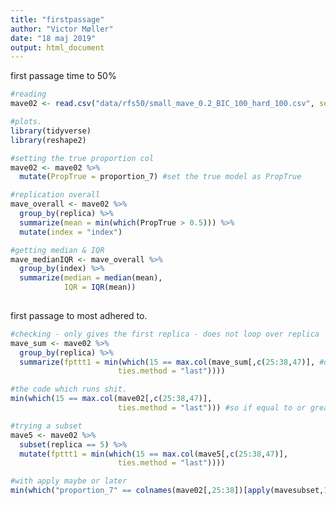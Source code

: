 ```yaml
---
title: "firstpassage"
author: "Victor Møller"
date: "18 maj 2019"
output: html_document
---
```


first passage time to 50%

```r
#reading
mave02 <- read.csv("data/rfs50/small_mave_0.2_BIC_100_hard_100.csv", sep = ";")

#plots.  
library(tidyverse)
library(reshape2)

#setting the true proportion col 
mave02 <- mave02 %>%
  mutate(PropTrue = proportion_7) #set the true model as PropTrue

#replication overall 
mave_overall <- mave02 %>%
  group_by(replica) %>%
  summarize(mean = min(which(PropTrue > 0.5))) %>%
  mutate(index = "index")

#getting median & IQR
mave_medianIQR <- mave_overall %>%
  group_by(index) %>%
  summarize(median = median(mean),
            IQR = IQR(mean))
  

```

first passage to most adhered to. 

```r


#checking - only gives the first replica - does not loop over replica
mave_sum <- mave02 %>%
  group_by(replica) %>%
  summarize(fpttt1 = min(which(15 == max.col(mave_sum[,c(25:38,47)], #or mave02
                        ties.method = "last"))))

#the code which runs shit. 
min(which(15 == max.col(mave02[,c(25:38,47)],
                        ties.method = "last"))) #so if equal to or greater than

#trying a subset 
mave5 <- mave02 %>%
  subset(replica == 5) %>%
  mutate(fpttt1 = min(which(15 == max.col(mave5[,c(25:38,47)],
                        ties.method = "last"))))

#with apply maybe or later
min(which("proportion_7" == colnames(mave02[,25:38])[apply(mavesubset,1,which.max)]))

```

